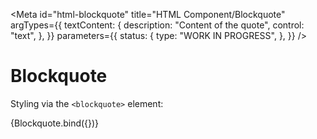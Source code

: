 <!-- @license CC0-1.0 -->


<Meta
  id="html-blockquote"
  title="HTML Component/Blockquote"
  argTypes={{
    textContent: {
      description: "Content of the quote",
      control: "text",
    },
  }}
  parameters={{
    status: {
      type: "WORK IN PROGRESS",
    },
  }}
/>

# Blockquote

Styling via the `<blockquote>` element:

<Canvas>
  <Story
    name="Default"
    args={{
      textContent: "The Quick Brown Fox Jumps Over The Lazy Dog",
    }}
  >
    {Blockquote.bind({})}
  </Story>
</Canvas>

<ArgsTable story="Default" />

